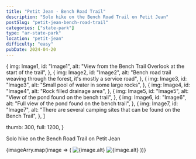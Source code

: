 ```yaml
---
title: "Petit Jean - Bench Road Trail"
description: "Solo hike on the Bench Road Trail on Petit Jean"
postSlug: "petit-jean-bench-road-trail"
categories: ["state-park"]
type: "ar-state-park"
location: "petit-jean"
difficulty: "easy"
pubDate: 2024-04-20
---
```



  {
    img: Image1,
    id: "Image1",
    alt: "View from the Bench Trail Overlook at the start of the trail",
  },
  {
    img: Image2,
    id: "Image2",
    alt: "Bench road trail weaving through the forest, it's mostly a service road",
  },
  {
    img: Image3,
    id: "Image3",
    alt: "Small pool of water in some large rocks",
  },
  {
    img: Image4,
    id: "Image4",
    alt: "Rock filled drainage area",
  },
  {
    img: Image5,
    id: "Image5",
    alt: "View of the pond found on the bench trail",
  },
  {
    img: Image6,
    id: "Image6",
    alt: "Full view of the pond found on the bench trail",
  },
  {
    img: Image7,
    id: "Image7",
    alt: "There are several camping sites that can be found on the Bench Trail",
  },
]

  thumb: 300,
  full: 1200,
}

Solo hike on the Bench Road Trail on Petit Jean

<div class="image-gallery">
  {imageArry.map(image => (
    <ImageGallery imageId={image.id} imageAlt={image.alt} client:load>
      <Image
        src={image.img}
        alt={image.alt}
        width={imgSizes.thumb}
        slot="gallery-btn"
      />
      <Image
        src={image.img}
        alt={image.alt}
        width={imgSizes.full}
        slot="gallery-full"
      />
    </ImageGallery>
  ))}
</div>

